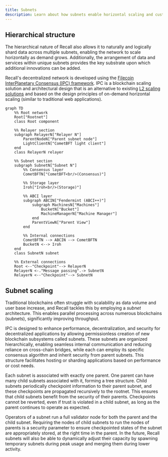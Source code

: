 ```yaml
---
title: Subnets
description: Learn about how subnets enable horizontal scaling and customizability.
---
```


## Hierarchical structure

The hierarchical nature of Recall also allows it to naturally and logically shard data across
multiple subnets, enabling the network to scale horizontally as demand grows. Additionally, the
arrangement of data and services within unique subnets provides the key substrate upon which
additional innovations can be added.

Recall's decentralized network is developed using the
[Filecoin InterPlanetary Consensus (IPC) framework](https://docs.ipc.space/). IPC is a blockchain
scaling solution and architectural design that is an alternative to existing
[L2 scaling solutions](https://l2beat.com/) and based on the design principles of on-demand
horizontal scaling (similar to traditional web applications).

```mermaid
graph TD
    %% Root network
    Root["Rootnet"]
    class Root component

    %% Relayer section
    subgraph RelayerN["Relayer N"]
        ParentNodeN["Parent subnet node"]
        LightClientN["CometBFT light client"]
    end
    class RelayerN relayer

    %% Subnet section
    subgraph SubnetN["Subnet N"]
        %% Consensus layer
        CometBFTN["CometBFT<br/>(Consensus)"]

        %% Storage layer
        Iroh["Iroh<br/>(Storage)"]

        %% ABCI layer
        subgraph ABCIN["Fendermint (ABCI++)"]
            subgraph MachinesN["Machines"]
                BucketN["Bucket"]
                MachineManagerN["Machine Manager"]
            end
            ParentViewN["Parent View"]
        end

        %% Internal connections
        CometBFTN --> ABCIN --> CometBFTN
        BucketN <--> Iroh
    end
    class SubnetN subnet

    %% External connections
    Root <--"Checkpoint"--> RelayerN
    RelayerN <-."Message passing".-> SubnetN
    RelayerN <--"Checkpoint"--> SubnetN
```

## Subnet scaling

Traditional blockchains often struggle with scalability as data volume and user base increase, and
Recall tackles this by employing a _subnet_ architecture. This enables parallel processing across
numerous blockchains (subnets), significantly improving throughput.

IPC is designed to enhance performance, decentralization, and security for decentralized
applications by allowing permissionless creation of new blockchain subsystems called subnets. These
subnets are organized hierarchically, enabling seamless internal communication and reducing reliance
on cross-chain bridges, while each can employ its specific consensus algorithm and inherit security
from parent subnets. This structure facilitates hosting or sharding applications based on
performance or cost needs.

Each subnet is associated with exactly one parent. One parent can have many child subnets associated
with it, forming a tree structure. Child subnets periodically checkpoint information to their parent
subnet, and these checkpoints are propagated recursively to the rootnet. This ensures that child
subnets benefit from the security of their parents. Checkpoints cannot be reverted, even if trust is
violated in a child subnet, as long as the parent continues to operate as expected.

Operators of a subnet run a full validator node for both the parent and the child subnet. Requiring
the nodes of child subnets to run the nodes of parents is a security parameter to ensure
checkpointed states of the subnet are appropriately stored, at the right time in the parent. In the
future, Recall subnets will also be able to dynamically adjust their capacity by spawning temporary
subnets during peak usage and merging them during lower activity.
